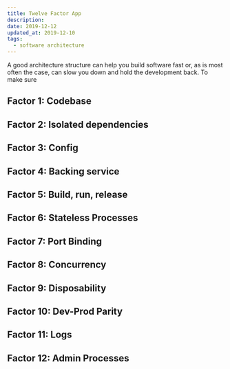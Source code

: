 ```yaml
---
title: Twelve Factor App
description:
date: 2019-12-12
updated_at: 2019-12-10
tags:
  - software architecture
---
```


A good architecture structure can help you build software fast or, as is most often the case, can slow you down and hold the development back. To make sure

## Factor 1: Codebase

## Factor 2: Isolated dependencies

## Factor 3: Config

## Factor 4: Backing service

## Factor 5: Build, run, release

## Factor 6: Stateless Processes

## Factor 7: Port Binding

## Factor 8: Concurrency

## Factor 9: Disposability

## Factor 10: Dev-Prod Parity

## Factor 11: Logs

## Factor 12: Admin Processes
